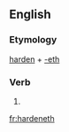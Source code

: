 ==English==

===Etymology===
[[harden]] + [[-eth]]

===Verb===
{{head|en|verb form}}

# {{en-archaic third-person singular of|harden}}

[[fr:hardeneth]]